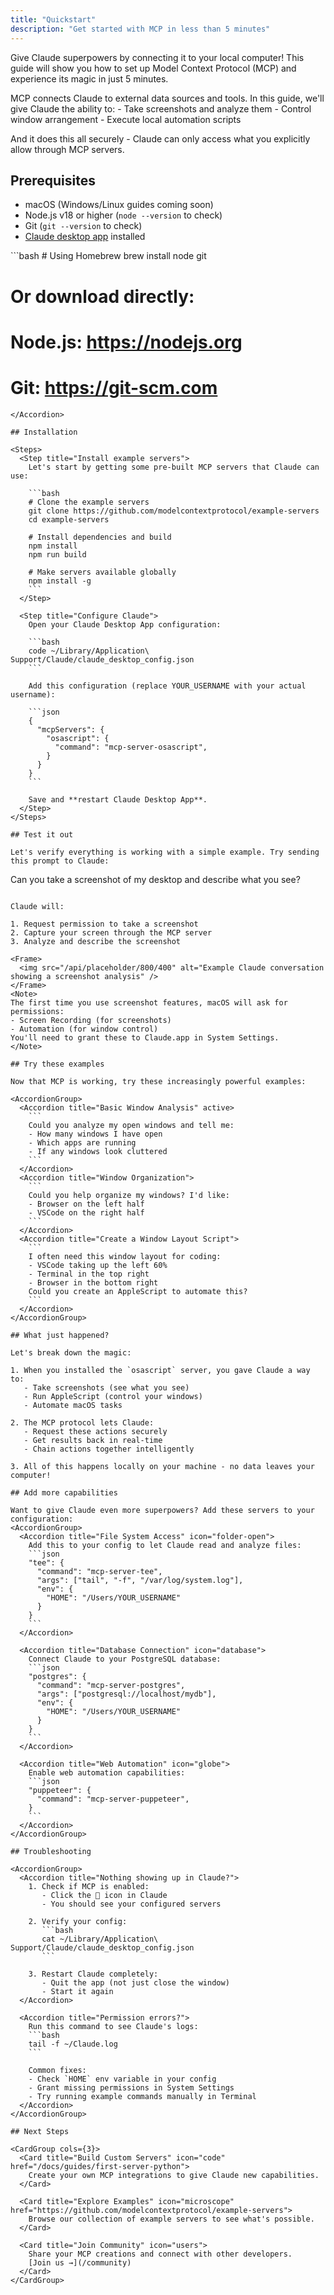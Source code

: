 ```yaml
---
title: "Quickstart"
description: "Get started with MCP in less than 5 minutes"
---
```


Give Claude superpowers by connecting it to your local computer! This guide will show you how to set up Model Context Protocol (MCP) and experience its magic in just 5 minutes.

<Note>
MCP connects Claude to external data sources and tools. In this guide, we'll give Claude the ability to:
- Take screenshots and analyze them
- Control window arrangement
- Execute local automation scripts

And it does this all securely - Claude can only access what you explicitly allow through MCP servers.
</Note>

## Prerequisites

- macOS (Windows/Linux guides coming soon)
- Node.js v18 or higher (`node --version` to check)
- Git (`git --version` to check)
- [Claude desktop app](https://claude.ai/download) installed

<Accordion title="Need to install the prerequisites?">
```bash
# Using Homebrew
brew install node git

# Or download directly:
# Node.js: https://nodejs.org
# Git: https://git-scm.com
```
</Accordion>

## Installation

<Steps>
  <Step title="Install example servers">
    Let's start by getting some pre-built MCP servers that Claude can use:

    ```bash
    # Clone the example servers
    git clone https://github.com/modelcontextprotocol/example-servers
    cd example-servers
    
    # Install dependencies and build
    npm install
    npm run build
    
    # Make servers available globally
    npm install -g
    ```
  </Step>

  <Step title="Configure Claude">
    Open your Claude Desktop App configuration:

    ```bash
    code ~/Library/Application\ Support/Claude/claude_desktop_config.json
    ```

    Add this configuration (replace YOUR_USERNAME with your actual username):

    ```json
    {
      "mcpServers": {
        "osascript": {
          "command": "mcp-server-osascript",
        }
      }
    }
    ```

    Save and **restart Claude Desktop App**.
  </Step>
</Steps>

## Test it out

Let's verify everything is working with a simple example. Try sending this prompt to Claude:

```
Can you take a screenshot of my desktop and describe what you see?
```

Claude will:

1. Request permission to take a screenshot
2. Capture your screen through the MCP server
3. Analyze and describe the screenshot

<Frame>
  <img src="/api/placeholder/800/400" alt="Example Claude conversation showing a screenshot analysis" />
</Frame>
<Note>
The first time you use screenshot features, macOS will ask for permissions:
- Screen Recording (for screenshots)
- Automation (for window control)
You'll need to grant these to Claude.app in System Settings.
</Note>

## Try these examples

Now that MCP is working, try these increasingly powerful examples:

<AccordionGroup>
  <Accordion title="Basic Window Analysis" active>
    ```
    Could you analyze my open windows and tell me:
    - How many windows I have open
    - Which apps are running
    - If any windows look cluttered
    ```
  </Accordion>
  <Accordion title="Window Organization">
    ```
    Could you help organize my windows? I'd like:
    - Browser on the left half
    - VSCode on the right half
    ```
  </Accordion>
  <Accordion title="Create a Window Layout Script">
    ```
    I often need this window layout for coding:
    - VSCode taking up the left 60%
    - Terminal in the top right
    - Browser in the bottom right
    Could you create an AppleScript to automate this?
    ```
  </Accordion>
</AccordionGroup>

## What just happened?

Let's break down the magic:

1. When you installed the `osascript` server, you gave Claude a way to:
   - Take screenshots (see what you see)
   - Run AppleScript (control your windows)
   - Automate macOS tasks

2. The MCP protocol lets Claude:
   - Request these actions securely
   - Get results back in real-time
   - Chain actions together intelligently

3. All of this happens locally on your machine - no data leaves your computer!

## Add more capabilities

Want to give Claude even more superpowers? Add these servers to your configuration:
<AccordionGroup>
  <Accordion title="File System Access" icon="folder-open">
    Add this to your config to let Claude read and analyze files:
    ```json
    "tee": {
      "command": "mcp-server-tee",
      "args": ["tail", "-f", "/var/log/system.log"],
      "env": {
        "HOME": "/Users/YOUR_USERNAME"
      }
    }
    ```
  </Accordion>
  
  <Accordion title="Database Connection" icon="database">
    Connect Claude to your PostgreSQL database:
    ```json
    "postgres": {
      "command": "mcp-server-postgres",
      "args": ["postgresql://localhost/mydb"],
      "env": {
        "HOME": "/Users/YOUR_USERNAME"
      }
    }
    ```
  </Accordion>
  
  <Accordion title="Web Automation" icon="globe">
    Enable web automation capabilities:
    ```json
    "puppeteer": {
      "command": "mcp-server-puppeteer",
    }
    ```
  </Accordion>
</AccordionGroup>

## Troubleshooting

<AccordionGroup>
  <Accordion title="Nothing showing up in Claude?">
    1. Check if MCP is enabled:
       - Click the 🔌 icon in Claude
       - You should see your configured servers
    
    2. Verify your config:
       ```bash
       cat ~/Library/Application\ Support/Claude/claude_desktop_config.json
       ```
    
    3. Restart Claude completely:
       - Quit the app (not just close the window)
       - Start it again
  </Accordion>

  <Accordion title="Permission errors?">
    Run this command to see Claude's logs:
    ```bash
    tail -f ~/Claude.log
    ```
    
    Common fixes:
    - Check `HOME` env variable in your config
    - Grant missing permissions in System Settings
    - Try running example commands manually in Terminal
  </Accordion>
</AccordionGroup>

## Next Steps

<CardGroup cols={3}>
  <Card title="Build Custom Servers" icon="code" href="/docs/guides/first-server-python">
    Create your own MCP integrations to give Claude new capabilities.
  </Card>
  
  <Card title="Explore Examples" icon="microscope" href="https://github.com/modelcontextprotocol/example-servers">
    Browse our collection of example servers to see what's possible.
  </Card>
  
  <Card title="Join Community" icon="users">
    Share your MCP creations and connect with other developers.
    [Join us →](/community)
  </Card>
</CardGroup>
